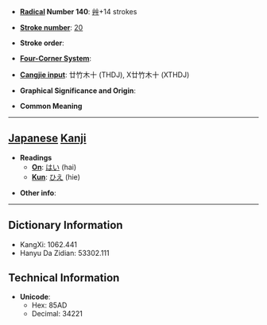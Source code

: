 * '''[[Wiktionary:Chinese radical index| Radical]] Number 140''': [[Wiktionary:Chinese radical index 艸|艸]]+14 strokes

* '''[[Wiktionary:Chinese total strokes index|Stroke number]]''': [[Wiktionary:Chinese total strokes index 20|20]]

* '''Stroke order''': 

* '''[[Wiktionary:Chinese four corner index|Four-Corner System]]''': 

* '''[[Wiktionary:Chinese Cangjie index|Cangjie input]]''': 廿竹木十 (THDJ), X廿竹木十 (XTHDJ)

* '''Graphical Significance and Origin''': 

* '''Common Meaning'''

----

== [[Japanese]] [[Kanji]] ==

* '''Readings'''
** '''[[On]]''': [[はい]] (hai)
** '''[[Kun]]''': [[ひえ]] (hie)

* '''Other info''':  

----

== Dictionary Information ==

* KangXi: 1062.441
* Hanyu Da Zidian: 53302.111

== Technical Information ==

* '''Unicode''':
** Hex: 85AD
** Decimal: 34221